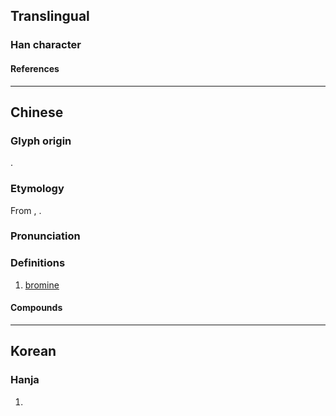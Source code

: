 {{character info}}
==Translingual==

===Han character===
{{Han char|rn=85|rad=水|as=10|sn=13|four=36134|canj=EHUK|ids=⿰氵臭}}

====References====
{{Han ref|kx=0641.020|dkj=17981|dj=1048.100|hdz=31701.020|uh=6EB4}}

----

==Chinese==
{{zh-forms}}
{{elements|zh|Br|硒|Se|氪|Kr}}
{{zh-wp}}

===Glyph origin===
{{Han etym}}
{{Han compound|水|alt1=氵|t1=water; liquid|臭|t2=stink; odorous|ls=ic|ls2=psc|c1=s|c2=p}}.

===Etymology===
From {{zh-l|臭|stink; odorous}}, {{semantic loan|zh|grc|βρῶμος||stink|nocap=1}}.

===Pronunciation===
{{zh-pron
|m=xiù
|c=cau3
|mn=hiù
|cat=n
}}

===Definitions===
{{zh-hanzi}}

# [[bromine]]

====Compounds====
{{zh-der|溴水|溴化物|溴化鈉|汞溴紅|溴化銀|溴化鎂|溴中毒|溴酸|溴化鉀|溴甲烷|溴乙烷|溴化氫}}

----

==Korean==

===Hanja===
{{ko-hanja|hangeul=추|eumhun=|rv=chu|mr=ch'u|y=chwu}}

# {{rfdef|ko|sort=水10}}